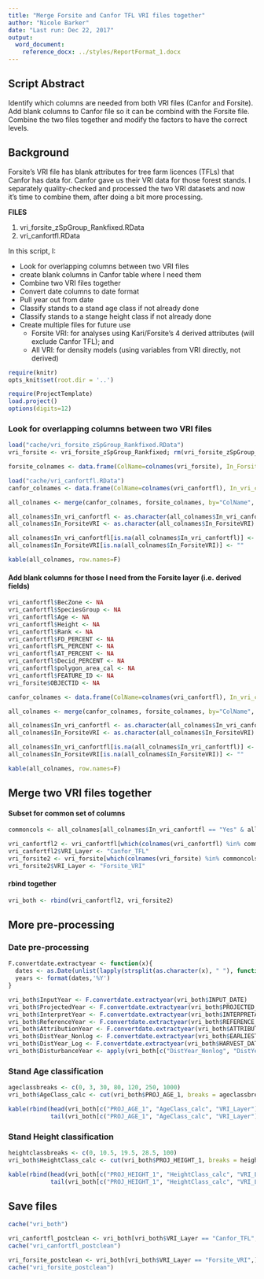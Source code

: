 ```yaml
---
title: "Merge Forsite and Canfor TFL VRI files together"
author: "Nicole Barker"
date: "Last run: Dec 22, 2017"
output: 
  word_document:
    reference_docx: ../styles/ReportFormat_1.docx
---
```


## Script Abstract
Identify which columns are needed from both VRI files (Canfor and Forsite). Add blank columns to Canfor file so it can be combind with the Forsite file. Combine the two files together and modify the factors to have the correct levels. 

## Background

Forsite's VRI file has blank attributes for tree farm licences (TFLs) that Canfor has data for. Canfor gave us their VRI data for those forest stands. I separately quality-checked and processed the two VRI datasets and now it's time to combine them, after doing a bit more processing. 

**FILES**

1. vri_forsite_zSpGroup_Rankfixed.RData
2. vri_canfortfl.RData

In this script, I: 

* Look for overlapping columns between two VRI files
* create blank columns in Canfor table where I need them
* Combine two VRI files together
* Convert date columns to date format 
* Pull year out from date
* Classify stands to a stand age class if not already done
* Classify stands to a stange height class if not already done
* Create multiple files for future use 
    * Forsite VRI: for analyses using Kari/Forsite's 4 derived attributes (will exclude Canfor TFL); and
    * All VRI: for density models (using variables from VRI directly, not derived)


``` r
require(knitr)
opts_knit$set(root.dir = '..')
```

``` r
require(ProjectTemplate)
load.project()
options(digits=12)
```

### Look for overlapping columns between two VRI files

``` r
load("cache/vri_forsite_zSpGroup_Rankfixed.RData")
vri_forsite <- vri_forsite_zSpGroup_Rankfixed; rm(vri_forsite_zSpGroup_Rankfixed)

forsite_colnames <- data.frame(ColName=colnames(vri_forsite), In_ForsiteVRI=as.character("Yes"))

load("cache/vri_canfortfl.RData")
canfor_colnames <- data.frame(ColName=colnames(vri_canfortfl), In_vri_canfortfl=as.character("Yes"))
```

``` r
all_colnames <- merge(canfor_colnames, forsite_colnames, by="ColName", all=T)

all_colnames$In_vri_canfortfl <- as.character(all_colnames$In_vri_canfortfl)
all_colnames$In_ForsiteVRI <- as.character(all_colnames$In_ForsiteVRI)

all_colnames$In_vri_canfortfl[is.na(all_colnames$In_vri_canfortfl)] <- ""
all_colnames$In_ForsiteVRI[is.na(all_colnames$In_ForsiteVRI)] <- ""

kable(all_colnames, row.names=F)
```

#### Add blank columns for those I need from the Forsite layer (i.e. derived fields)

``` r
vri_canfortfl$BecZone <- NA                 
vri_canfortfl$SpeciesGroup <- NA
vri_canfortfl$Age <- NA
vri_canfortfl$Height <- NA
vri_canfortfl$Rank <- NA
vri_canfortfl$FD_PERCENT <- NA
vri_canfortfl$PL_PERCENT <- NA
vri_canfortfl$AT_PERCENT <- NA
vri_canfortfl$Decid_PERCENT <- NA
vri_canfortfl$polygon_area_cal <- NA
vri_canfortfl$FEATURE_ID <- NA
vri_forsite$OBJECTID <- NA

canfor_colnames <- data.frame(ColName=colnames(vri_canfortfl), In_vri_canfortfl=as.character("Yes"))

all_colnames <- merge(canfor_colnames, forsite_colnames, by="ColName", all=T)

all_colnames$In_vri_canfortfl <- as.character(all_colnames$In_vri_canfortfl)
all_colnames$In_ForsiteVRI <- as.character(all_colnames$In_ForsiteVRI)

all_colnames$In_vri_canfortfl[is.na(all_colnames$In_vri_canfortfl)] <- ""
all_colnames$In_ForsiteVRI[is.na(all_colnames$In_ForsiteVRI)] <- ""

kable(all_colnames, row.names=F)
```

## Merge two VRI files together

#### Subset for common set of columns
``` r
commoncols <- all_colnames[all_colnames$In_vri_canfortfl == "Yes" & all_colnames$In_ForsiteVRI == "Yes",]$ColName

vri_canfortfl2 <- vri_canfortfl[which(colnames(vri_canfortfl) %in% commoncols)]
vri_canfortfl2$VRI_Layer <- "Canfor_TFL"
vri_forsite2 <- vri_forsite[which(colnames(vri_forsite) %in% commoncols)]
vri_forsite2$VRI_Layer <- "Forsite_VRI"
```

#### rbind together

``` r
vri_both <- rbind(vri_canfortfl2, vri_forsite2)
```

## More pre-processing

### Date pre-processing

``` r
F.convertdate.extractyear <- function(x){
  dates <- as.Date(unlist(lapply(strsplit(as.character(x), " "), function(y) {y[1]})), format="%m/%d/%Y")
  years <- format(dates,'%Y')
}

vri_both$InputYear <- F.convertdate.extractyear(vri_both$INPUT_DATE)
vri_both$ProjectedYear <- F.convertdate.extractyear(vri_both$PROJECTED_DATE)
vri_both$InterpretYear <- F.convertdate.extractyear(vri_both$INTERPRETATION_DATE)
vri_both$ReferenceYear <- F.convertdate.extractyear(vri_both$REFERENCE_DATE)
vri_both$AttributionYear <- F.convertdate.extractyear(vri_both$ATTRIBUTION_BASE_DATE)
vri_both$DistYear_Nonlog <- F.convertdate.extractyear(vri_both$EARLIEST_NONLOGGING_DIST_DATE)
vri_both$DistYear_Log <- F.convertdate.extractyear(vri_both$HARVEST_DATE)
vri_both$DisturbanceYear <- apply(vri_both[c("DistYear_Nonlog", "DistYear_Log")], MARGIN=1, FUN=function(x) {max(x, na.rm=T)}) 
```

### Stand Age classification

``` r
ageclassbreaks <- c(0, 3, 30, 80, 120, 250, 1000)
vri_both$AgeClass_calc <- cut(vri_both$PROJ_AGE_1, breaks = ageclassbreaks, include.lowest = TRUE, labels = c("0-3 yrs", "3-30 yrs", "31-80 yrs", "81-120 yrs", "121-250 yrs", ">250 yrs"))

kable(rbind(head(vri_both[c("PROJ_AGE_1", "AgeClass_calc", "VRI_Layer")]),
            tail(vri_both[c("PROJ_AGE_1", "AgeClass_calc", "VRI_Layer")])))
```

### Stand Height classification

``` r
heightclassbreaks <- c(0, 10.5, 19.5, 28.5, 100)
vri_both$HeightClass_calc <- cut(vri_both$PROJ_HEIGHT_1, breaks = heightclassbreaks, include.lowest = TRUE, labels = c("<10.5 m", "10.5-19.4 m", "19.5-28.4 m", "> 28.5 m"))

kable(rbind(head(vri_both[c("PROJ_HEIGHT_1", "HeightClass_calc", "VRI_Layer")]),
            tail(vri_both[c("PROJ_HEIGHT_1", "HeightClass_calc", "VRI_Layer")])))
```

## Save files

``` r
cache("vri_both")

vri_canfortfl_postclean <- vri_both[vri_both$VRI_Layer == "Canfor_TFL",]
cache("vri_canfortfl_postclean")

vri_forsite_postclean <- vri_both[vri_both$VRI_Layer == "Forsite_VRI",]
cache("vri_forsite_postclean")
```


